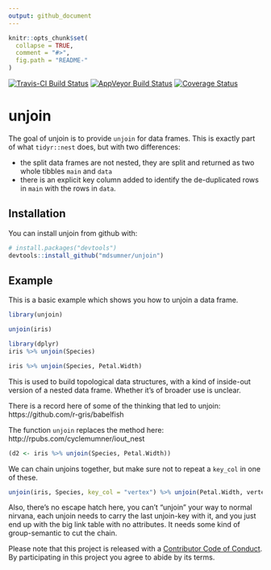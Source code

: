 ```yaml
---
output: github_document
---
```


<!-- README.md is generated from README.Rmd. Please edit that file -->

```r
knitr::opts_chunk$set(
  collapse = TRUE,
  comment = "#>",
  fig.path = "README-"
)
```
[![Travis-CI Build Status](https://travis-ci.org/mdsumner/unjoin.svg?branch=master)](https://travis-ci.org/mdsumner/unjoin)
[![AppVeyor Build Status](https://ci.appveyor.com/api/projects/status/github/mdsumner/unjoin?branch=master&svg=true)](https://ci.appveyor.com/project/mdsumner/unjoin)
[![Coverage Status](https://img.shields.io/codecov/c/github/mdsumner/unjoin/master.svg)](https://codecov.io/github/mdsumner/unjoin?branch=master)

# unjoin

The goal of unjoin is to provide `unjoin` for data frames. This is exactly part of what `tidyr::nest` does, but with two differences: 

* the split data frames are not nested, they are split and returned as two whole tibbles `main` and `data`
* there is an explicit key column added to identify the de-duplicated rows in `main` with the rows in `data`. 

## Installation

You can install unjoin from github with:

```r
# install.packages("devtools")
devtools::install_github("mdsumner/unjoin")
```

## Example

This is a basic example which shows you how to unjoin a data frame. 

```r
library(unjoin)

unjoin(iris)

library(dplyr)
iris %>% unjoin(Species)

iris %>% unjoin(Species, Petal.Width)
```

This is used to build topological data structures, with a
kind of inside-out version of a nested data frame. Whether it's of broader use is unclear. 

There is a record here of some of  the thinking that led to unjoin: https://github.com/r-gris/babelfish

The function `unjoin` replaces the method here: http://rpubs.com/cyclemumner/iout_nest

```r
(d2 <- iris %>% unjoin(Species, Petal.Width))
```

We can chain unjoins together, but make sure not to repeat a `key_col` in one of these. 

```r
unjoin(iris, Species, key_col = "vertex") %>% unjoin(Petal.Width, vertex,  key_col = "branch")
```

Also, there's no escape hatch here, you can't "unjoin" your way to normal nirvana, each unjoin needs to carry the last unjoin-key with it, and you just end up with the big link table with no attributes. It needs some kind of group-semantic to cut the chain. 


Please note that this project is released with a [Contributor Code of Conduct](CONDUCT.md). By participating in this project you agree to abide by its terms.

